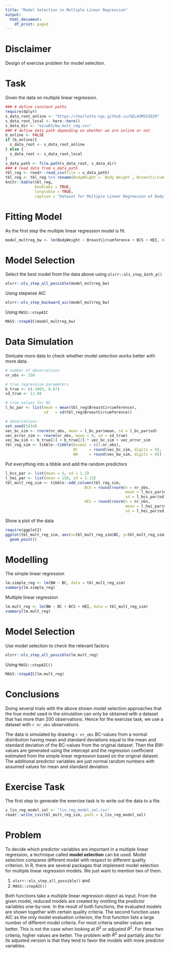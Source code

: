```yaml
---
title: "Model Selection in Multiple Linear Regression"
output:
  html_document:
    df_print: paged
---
```



# Disclaimer
Design of exercise problem for model selection.


# Task 
Given the data on multiple linear regression.

```r
### # define constant paths
require(dplyr)
s_data_root_online <- "https://charlotte-ngs.github.io/GELASMSS2020"
s_data_root_local <- here::here() 
s_data_dir <- "ex/w03/bw_mult_reg.csv"
### # define data path depending on whether we are online or not
b_online <- FALSE
if (b_online){
  s_data_root <- s_data_root_online
} else {
  s_data_root <- s_data_root_local
}
s_data_path <- file.path(s_data_root, s_data_dir)
### # read data from s_data_path
tbl_reg <- readr::read_csv(file = s_data_path)
tbl_reg <- tbl_reg %>% rename(BodyWeight = `Body Weight`, BreastCircumference = `Breast Circumference`)
knitr::kable(tbl_reg,
             booktabs = TRUE,
             longtable = TRUE,
             caption = "Dataset for Multiple Linear Regression of Body Weight on Breast Circumference and two Conformation Traits for ten Animals")
```


# Fitting Model
As the first step the multiple linear regression model is fit.

```r
model_multreg_bw <- lm(BodyWeight ~ BreastCircumference + BCS + HEI, data = tbl_reg)
```

# Model Selection
Select the best model from the data above using `olsrr::ols_step_both_p()`

```r
olsrr::ols_step_all_possible(model_multreg_bw)
```

Using stepwise AIC

```r
olsrr::ols_step_backward_aic(model_multreg_bw)
```

Using `MASS::stepAIC`

```r
MASS::stepAIC(model_multreg_bw)
```

# Data Simulation
Simluate more data to check whether model selection works better with more data.

```r
# number of observations
nr_obs <- 250

# true regression parameters
b_true <- c(-1065, 8.67)
sd_true <- 11.08

# true values for BC
l_bc_par <- list(mean = mean(tbl_reg$BreastCircumference),
                 sd   = sd(tbl_reg$BreastCircumference))

# observations
set.seed(5434)
vec_bc_sim <- rnorm(nr_obs, mean = l_bc_par$mean, sd = l_bc_par$sd)
vec_error_sim <- rnorm(nr_obs, mean = 0, sd = sd_true)
vec_bw_sim <- b_true[1] + b_true[2] * vec_bc_sim + vec_error_sim
tbl_reg_sim <- tibble::tibble(Animal = c(1:nr_obs),
                              BC     = round(vec_bc_sim, digits = 0),
                              BW     = round(vec_bw_sim, digits = 0))
```

Put everything into a tibble and add the random predictors

```r
l_bcs_par <- list(mean = 5, sd = 1.2)
l_hei_par <- list(mean = 150, sd = 3.15)
tbl_mult_reg_sim <- tibble::add_column(tbl_reg_sim, 
                                   BCS = round(rnorm(n = nr_obs, 
                                                     mean = l_bcs_par$mean, 
                                                     sd = l_bcs_par$sd), digits = 1),
                                   HEI = round(rnorm(n = nr_obs, 
                                                     mean = l_hei_par$mean, 
                                                     sd = l_hei_par$sd), digits = 0))
```

Show a plot of the data

```r
require(ggplot2)
ggplot(tbl_mult_reg_sim, aes(x=tbl_mult_reg_sim$BC, y=tbl_mult_reg_sim$BW)) + 
  geom_point()
```


# Modelling
The simple linear regression

```r
lm.simple_reg <- lm(BW ~ BC, data = tbl_mult_reg_sim)
summary(lm.simple_reg)
```

Multiple linear regression

```r
lm.mult_reg <- lm(BW ~ BC + BCS + HEI, data = tbl_mult_reg_sim)
summary(lm.mult_reg)
```


# Model Selection
Use model selection to check the relevant factors

```r
olsrr::ols_step_all_possible(lm.mult_reg)
```

Using `MASS::stepAIC()`

```r
MASS::stepAIC(lm.mult_reg)
```


# Conclusions
Doing several trials with the above shown model selection approaches that the true model used in the simulation can only be obtained with a dataset that has more than 200 observations. Hence for the exercise task, we use a dataset with `r nr_obs` observations.

The data is simulated by drawing `r nr_obs` BC-values from a normal distribution having mean and standard deviations equal to the mean and standard deviation of the BC-values from the original dataset. Then the BW-values are generated using the intercept and the regression coefficient estimated from the simple linear regression based on the original dataset. The additional predictor variables are just normal random numbers with assumed values for mean and standard deviation.


# Exercise Task
The first step to generate the exercise task is to write out the data to a file.

```r
s_lin_reg_model_sel <- "lin_reg_model_sel.csv"
readr::write_csv(tbl_mult_reg_sim, path = s_lin_reg_model_sel)
```


# Problem
To decide which predictor variables are important in a multiple linear regression, a technique called **model selection** can be used. Model selection compares different model with respect to different quality criterion. In R, there are several packages that implement model selection for multiple linear regression models. We just want to mention two of them.

1. `olsrr::ols_step_all_possible()` and 
2. `MASS::stepAIC()`

Both functions take a multiple linear regression object as input. From the given model, reduced models are created by omitting the predictor variables one-by-one. In the result of both functions, the evaluated models are shown together with certain quality criteria. The second function uses AIC as the only model evaluation criterion, the first function lists a large number of different model criteria. For most criteria smaller values are better. This is not the case when looking at $R^2$ or adjusted $R^2$. For these two criteria, higher values are better. The problem with $R^2$ and partially also for its adjusted version is that they tend to favor the models with more predictor variables. 